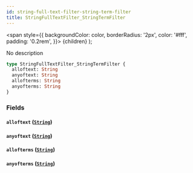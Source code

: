 ```yaml
---
id: string-full-text-filter-string-term-filter
title: StringFullTextFilter_StringTermFilter
---
```


<span
style={{
      backgroundColor: color,
      borderRadius: '2px',
      color: '#fff',
      padding: '0.2rem',
    }}>
{children}
</span>
);

No description

```graphql
type StringFullTextFilter_StringTermFilter {
  alloftext: String
  anyoftext: String
  allofterms: String
  anyofterms: String
}
```

### Fields

#### `alloftext` ([`String`](/docs/schema/scalars/string))

#### `anyoftext` ([`String`](/docs/schema/scalars/string))

#### `allofterms` ([`String`](/docs/schema/scalars/string))

#### `anyofterms` ([`String`](/docs/schema/scalars/string))
